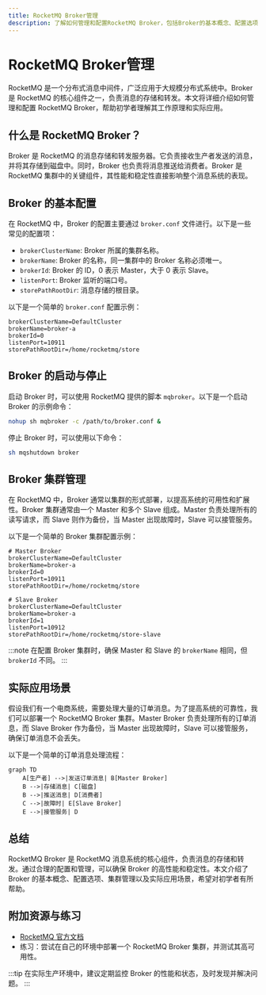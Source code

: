 ```yaml
---
title: RocketMQ Broker管理
description: 了解如何管理和配置RocketMQ Broker，包括Broker的基本概念、配置选项、集群管理以及实际应用场景。
---
```


# RocketMQ Broker管理

RocketMQ 是一个分布式消息中间件，广泛应用于大规模分布式系统中。Broker 是 RocketMQ 的核心组件之一，负责消息的存储和转发。本文将详细介绍如何管理和配置 RocketMQ Broker，帮助初学者理解其工作原理和实际应用。

## 什么是 RocketMQ Broker？

Broker 是 RocketMQ 的消息存储和转发服务器。它负责接收生产者发送的消息，并将其存储到磁盘中。同时，Broker 也负责将消息推送给消费者。Broker 是 RocketMQ 集群中的关键组件，其性能和稳定性直接影响整个消息系统的表现。

## Broker 的基本配置

在 RocketMQ 中，Broker 的配置主要通过 `broker.conf` 文件进行。以下是一些常见的配置项：

- `brokerClusterName`: Broker 所属的集群名称。
- `brokerName`: Broker 的名称，同一集群中的 Broker 名称必须唯一。
- `brokerId`: Broker 的 ID，0 表示 Master，大于 0 表示 Slave。
- `listenPort`: Broker 监听的端口号。
- `storePathRootDir`: 消息存储的根目录。

以下是一个简单的 `broker.conf` 配置示例：

```properties
brokerClusterName=DefaultCluster
brokerName=broker-a
brokerId=0
listenPort=10911
storePathRootDir=/home/rocketmq/store
```

## Broker 的启动与停止

启动 Broker 时，可以使用 RocketMQ 提供的脚本 `mqbroker`。以下是一个启动 Broker 的示例命令：

```bash
nohup sh mqbroker -c /path/to/broker.conf &
```

停止 Broker 时，可以使用以下命令：

```bash
sh mqshutdown broker
```

## Broker 集群管理

在 RocketMQ 中，Broker 通常以集群的形式部署，以提高系统的可用性和扩展性。Broker 集群通常由一个 Master 和多个 Slave 组成。Master 负责处理所有的读写请求，而 Slave 则作为备份，当 Master 出现故障时，Slave 可以接管服务。

以下是一个简单的 Broker 集群配置示例：

```properties
# Master Broker
brokerClusterName=DefaultCluster
brokerName=broker-a
brokerId=0
listenPort=10911
storePathRootDir=/home/rocketmq/store

# Slave Broker
brokerClusterName=DefaultCluster
brokerName=broker-a
brokerId=1
listenPort=10912
storePathRootDir=/home/rocketmq/store-slave
```

:::note
在配置 Broker 集群时，确保 Master 和 Slave 的 `brokerName` 相同，但 `brokerId` 不同。
:::

## 实际应用场景

假设我们有一个电商系统，需要处理大量的订单消息。为了提高系统的可靠性，我们可以部署一个 RocketMQ Broker 集群。Master Broker 负责处理所有的订单消息，而 Slave Broker 作为备份，当 Master 出现故障时，Slave 可以接管服务，确保订单消息不会丢失。

以下是一个简单的订单消息处理流程：

```mermaid
graph TD
    A[生产者] -->|发送订单消息| B[Master Broker]
    B -->|存储消息| C[磁盘]
    B -->|推送消息| D[消费者]
    C -->|故障时| E[Slave Broker]
    E -->|接管服务| D
```

## 总结

RocketMQ Broker 是 RocketMQ 消息系统的核心组件，负责消息的存储和转发。通过合理的配置和管理，可以确保 Broker 的高性能和稳定性。本文介绍了 Broker 的基本概念、配置选项、集群管理以及实际应用场景，希望对初学者有所帮助。

## 附加资源与练习

- [RocketMQ 官方文档](https://rocketmq.apache.org/docs/)
- 练习：尝试在自己的环境中部署一个 RocketMQ Broker 集群，并测试其高可用性。

:::tip
在实际生产环境中，建议定期监控 Broker 的性能和状态，及时发现并解决问题。
:::
